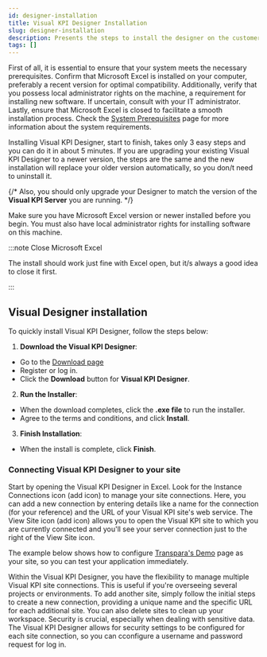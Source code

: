 ```yaml
---
id: designer-installation
title: Visual KPI Designer Installation
slug: designer-installation
description: Presents the steps to install the designer on the customer machine.
tags: []
---
```



First of all, it is essential to ensure that your system meets the necessary prerequisites. Confirm that Microsoft Excel is installed on your computer, preferably a recent version for optimal compatibility. Additionally, verify that you possess local administrator rights on the machine, a requirement for installing new software. If uncertain, consult with your IT administrator. Lastly, ensure that Microsoft Excel is closed to facilitate a smooth installation process. Check the [System Prerequisites](/docs/visual-kpi-design/overview) page for more information about the system requirements.

Installing Visual KPI Designer, start to finish, takes only 3 easy steps and you can do it in about 5 minutes. If you are upgrading your existing Visual KPI Designer to a newer version, the steps are the same and the new installation will replace your older version automatically, so you don/t need to uninstall it. 

{/* Also, you should only upgrade your Designer to match the version of the **Visual KPI Server** you are running. */}

Make sure you have Microsoft Excel version or newer installed before you begin. You must also have local administrator rights for installing software on this machine.

:::note Close Microsoft Excel

The install should work just fine with Excel open, but it/s always a good idea to close it first.

:::

## Visual Designer installation

To quickly install Visual KPI Designer, follow the steps below:

1. **Download the Visual KPI Designer**: 
- Go to the [Download page](www.google.com)
- Register or log in.
- Click the **Download** button for **Visual KPI Designer**.

<StylizedImage
  imgURL="img/getting-started/installation-downloadbutton.png"
  alt="Installation Download Button"
/>

2. **Run the Installer**:
- When the download completes, click the **.exe file** to run the installer.
- Agree to the terms and conditions, and click **Install**.

<StylizedImage
  imgURL="img/getting-started/installation-executefile.png"
  alt="Installation File Executed"
/>

3. **Finish Installation**:
- When the install is complete, click **Finish**.

### Connecting Visual KPI Designer to your site

Start by opening the Visual KPI Designer in Excel. Look for the Instance Connections icon (add icon) to manage your site connections. Here, you can add a new connection by entering details like a name for the connection (for your reference) and the URL of your Visual KPI site's web service. The View Site icon (add icon) allows you to open the Visual KPI site to which you are currently connected and you'll see your server connection just to the right of the View Site icon.

The example below shows how to configure [Transpara's Demo](https://demo.transpara.com/powergen) page as your site, so you can test your application immediately. 

<StylizedImage
  imgURL="img/getting-started/connecting-visualdesigner.png"
  alt="Connecting Visual Designer"
/>

Within the Visual KPI Designer, you have the flexibility to manage multiple Visual KPI site connections. This is useful if you're overseeing several projects or environments. To add another site, simply follow the initial steps to create a new connection, providing a unique name and the specific URL for each additional site. You can also delete sites to clean up your workspace. Security is crucial, especially when dealing with sensitive data. The Visual KPI Designer allows for security settings to be configured for each site connection, so you can cconfigure a username and password request for log in. 